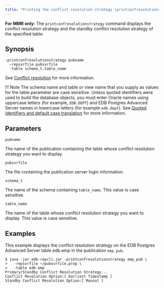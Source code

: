 ```yaml
---
title: "Printing the conflict resolution strategy (printconfresolutionstrategy)"
---
```


<div id="print_conflict_resolution_strategy" class="registered_link"></div>

**For MMR only:** The `printconfresolutionstrategy` command displays the conflict resolution strategy and the standby conflict resolution strategy of the specified table.

## Synopsis

```text
-printconfresolutionstrategy pubname
  –repsvrfile pubsvrfile
  -table schema_t.table_name
```

See [Conflict resolution](../../06_mmr_operation/06_conflict_resolution/#conflict_resolution) for more information.

!!! Note
    The schema name and table or view name that you supply as values for the table parameter are case sensitive. Unless quoted identifiers were used to build the database objects, you must enter Oracle names using uppercase letters (for example, `EDB.DEPT`) and EDB Postgres Advanced Server names in lowercase letters (for example `edb.dept`). See [Quoted identifiers and default case translation](../../10_appendix/04_miscellaneous_xdb_processing_topics/05_quoted_identifiers/#quoted_identifiers) for more information.

## Parameters

`pubname`

The name of the publication containing the table whose conflict resolution strategy you want to display.

`pubsvrfile`

The file containing the publication server login information.

`schema_t`

The name of the schema containing `table_name`. This value is case sensitive.

`table_name`

The name of the table whose conflict resolution strategy you want to display. This value is case sensitive.

## Examples

This example displays the conflict resolution strategy on the EDB Postgres Advanced Server table edb.emp in the publication `emp_pub`.

```text
$ java -jar edb-repcli.jar -printconfresolutionstrategy emp_pub \
>   -repsvrfile ~/pubsvrfile.prop \
>   -table edb.emp
Primary/Standby Conflict Resolution Strategy...
Conflict Resolution Option:[ Earliest Timestamp ]
Standby Conflict Resolution Option:[ Manual ]
```
